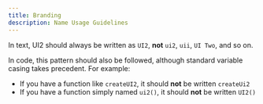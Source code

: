 ```yaml
---
title: Branding
description: Name Usage Guidelines
---
```


In text, UI2 should always be written as `UI2`, **not** `ui2`, `uii`, `UI Two`, and so on.

In code, this pattern should also be followed, although standard variable casing takes precedent. For example:

* If you have a function like `createUI2`, it should **not** be written `createUi2`
* If you have a function simply named `ui2()`, it should **not** be written `UI2()`